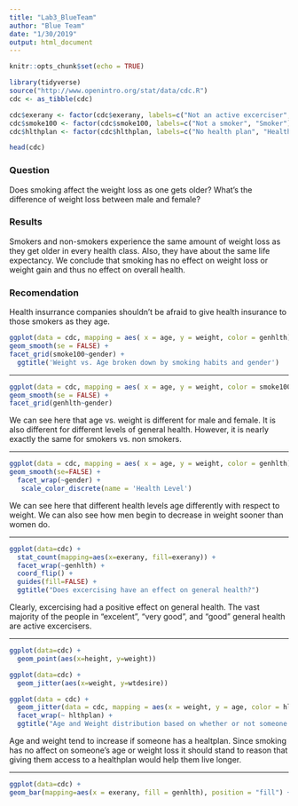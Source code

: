 ```yaml
---
title: "Lab3_BlueTeam"
author: "Blue Team"
date: "1/30/2019"
output: html_document
---
```


```r
knitr::opts_chunk$set(echo = TRUE)
```



```r
library(tidyverse)
source("http://www.openintro.org/stat/data/cdc.R")
cdc <- as_tibble(cdc)
```

```r
cdc$exerany <- factor(cdc$exerany, labels=c("Not an active excerciser", "Active excerciser"))
cdc$smoke100 <- factor(cdc$smoke100, labels=c("Not a smoker", "Smoker"))
cdc$hlthplan <- factor(cdc$hlthplan, labels=c("No health plan", "Health plan"))
```


```r
head(cdc)
```
### Question

Does smoking affect the weight loss as one gets older? What’s the difference of weight loss between male and female?

### Results

Smokers and non-smokers experience the same amount of weight loss as they get older in every health class. Also, they have about the same life expectancy. We conclude that smoking has no effect on weight loss or weight gain and thus no effect on overall health.

### Recomendation

Health insurrance companies shouldn’t be afraid to give health insurance to those smokers as they age.




```r
ggplot(data = cdc, mapping = aes( x = age, y = weight, color = genhlth)) +
geom_smooth(se = FALSE) +
facet_grid(smoke100~gender) +
  ggtitle('Weight vs. Age broken down by smoking habits and gender')
```

***

```r
ggplot(data = cdc, mapping = aes( x = age, y = weight, color = smoke100)) +
geom_smooth(se = FALSE) +
facet_grid(genhlth~gender)
```

We can see here that age vs. weight is different for male and female. It is also different for different levels of general health. However, it is nearly exactly the same for smokers vs. non smokers.

***


```r
ggplot(data = cdc, mapping = aes( x = age, y = weight, color = genhlth)) +
geom_smooth(se=FALSE) +
  facet_wrap(~gender) + 
   scale_color_discrete(name = 'Health Level')
```

We can see here that different health levels age differently with respect to weight. We can also see how men begin to decrease in weight sooner than women do.

***

```r
ggplot(data=cdc) +
  stat_count(mapping=aes(x=exerany, fill=exerany)) +
  facet_wrap(~genhlth) +
  coord_flip() +
  guides(fill=FALSE) +
  ggtitle("Does excercising have an effect on general health?")
```

Clearly, excercising had a positive effect on general health. The vast majority of the people in "excelent", "very good", and "good" general health are active excercisers.

***

```r
ggplot(data=cdc) +
  geom_point(aes(x=height, y=weight))
```

```r
ggplot(data=cdc) +
  geom_jitter(aes(x=weight, y=wtdesire))
```

```r
ggplot(data = cdc) + 
  geom_jitter(data = cdc, mapping = aes(x = weight, y = age, color = hlthplan)) +
  facet_wrap(~ hlthplan) +
  ggtitle("Age and Weight distribution based on whether or not someone has a healthplan")
```
Age and weight tend to increase if someone has a healtplan. Since smoking has no affect on someone's age or weight loss it should stand to reason that giving them access to a healthplan would help them live longer. 

***

```r
ggplot(data=cdc) + 
geom_bar(mapping=aes(x = exerany, fill = genhlth), position = "fill") + labs(title = "Bar Chart of General Health of people who do and don't excersize")
```
